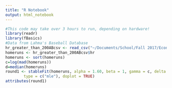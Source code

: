 ```yaml
---
title: "R Notebook"
output: html_notebook
---
```

```r
#This code may take over 3 hours to run, depending on hardware!
library(readr)
library(fBasics)
#Data from Lahma's Baseball Database
hr_greater_than_200ABcsv <- read_csv("~/Documents/School/Fall 2017/Econometrics 3/hr_greater_than_200ABcsv.csv")
homeruns <- hr_greater_than_200ABcsv$hr
homeruns <- sort(homeruns)
c=log(mad(homeruns)) 
d=median(homeruns)
round1 <- stableFit(homeruns, alpha = 1.60, beta = 1, gamma = c, delta = d,
        type = c("mle"), doplot = TRUE)
attributes(round1)

```

